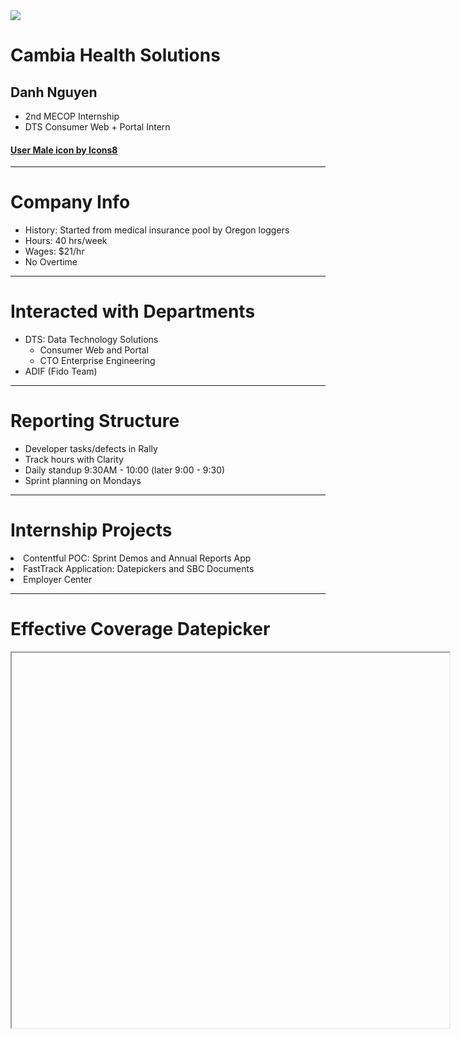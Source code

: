 


<Head>
    <title>2018 MECOP Presentation</title>
    <img src="https://img.icons8.com/color/48/000000/user-male.png" />
</Head>

# Cambia Health Solutions
## Danh Nguyen
- 2nd MECOP Internship
- DTS Consumer Web + Portal Intern

#### [User Male icon by Icons8](https://icons8.com/icon/18738/user-male)

---

# Company Info
- History: Started from medical insurance pool by Oregon loggers
- Hours: 40 hrs/week
- Wages: $21/hr
- No Overtime

---

# Interacted with Departments

- DTS: Data Technology Solutions
    - Consumer Web and Portal
    - CTO Enterprise Engineering
- ADIF (Fido Team)


---

# Reporting Structure
- Developer tasks/defects in Rally
- Track hours with Clarity
- Daily standup 9:30AM - 10:00 (later 9:00 - 9:30)
- Sprint planning on Mondays

---

# Internship Projects

<Appear>
    <li>Contentful POC: Sprint Demos and Annual Reports App</li>
    <li>FastTrack Application: Datepickers and SBC Documents</li>
    <li>Employer Center</li>
</Appear>

---

# Effective Coverage Datepicker

<Iframe url="https://codesandbox.io/embed/4w7ql4lvjw"
    width="700px"
    height="600px"
    display="initial"
    position="relative"
    allowFullScreen
/>

---

# Try it on the site!

<Iframe url="https://www.shop.regence.com/individual/spa/demographics"
    width="700px"
    height="600px"
    display="initial"
    position="relative"
    allowFullScreen
/>

---

# SBC Documents

<Iframe url="https://www.shop.regence.com/individual/spa/sbcdocuments"
    width="800px"
    height="600px"
    display="initial"
    position="relative"
    allowFullScreen
/>

---

# Learnings

<Appear>
    <li>Contentful Concepts + JavaScript API</li>
    <li>Salesforce development + integration w/ Java client</li>
    <li>Working with Ant and Struts</li>
    <li>Agile Development</li>
    <li>Health Insurance is complicated!</li>
</Appear>

---

# Important Courses
- Java Lab (learning Git)
- Data Structures
- Software Engineering
- UNIX Lab (using command line)
- Database Management

---

# Conclusion
- Working with business team
- Reducing health insurance confusion
- Thank you Cambia!

